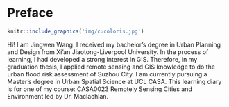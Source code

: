 # Preface {.unnumbered}

```r
knitr::include_graphics('img/cucoloris.jpg')
```

Hi! I am Jingwen Wang. I received my bachelor's degree in Urban Planning and Design from Xi'an Jiaotong-Liverpool University. In the process of learning, I had developed a strong interest in GIS. Therefore, in my graduation thesis, I applied remote sensing and GIS knowledge to do the urban flood risk assessment of Suzhou City. I am currently pursuing a Master's degree in Urban Spatial Science at UCL CASA. This learning diary is for one of my course: CASA0023 Remotely Sensing Cities and Environment led by Dr. Maclachlan.

```         
```
